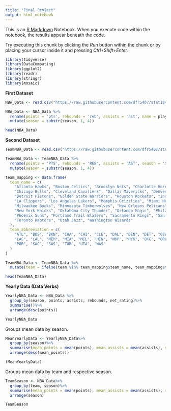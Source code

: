 ---
title: "Final Project"
output: html_notebook
---

This is an [R Markdown](http://rmarkdown.rstudio.com) Notebook. When you execute code within the notebook, the results appear beneath the code. 

Try executing this chunk by clicking the *Run* button within the chunk or by placing your cursor inside it and pressing *Ctrl+Shift+Enter*. 

```{r}
library(tidyverse)
library(DataComputing)
library(ggplot2)
library(readr)
library(stringr)
library(mosaic)
```


**First Dataset**
```{r}
NBA_Data <- read.csv("https://raw.githubusercontent.com/dfr5407/stat184/main/datasets/all_seasons.csv")

NBA_Data <- NBA_Data %>%
  rename(points = 'pts', rebounds = 'reb', assists = 'ast', name = player_name, team = team_abbreviation, height = player_height, weight = player_weight)%>%
  mutate(season = substr(season, 1, 4))

head(NBA_Data)

```


**Second Dataset**
```{r}
TeamNBA_Data <- read.csv("https://raw.githubusercontent.com/dfr5407/stat184/main/datasets/NBA_Team_Stats.csv")

TeamNBA_Data <- TeamNBA_Data %>%
  rename(points = 'PTS', rebounds = 'REB', assists = 'AST', season = 'SEASON', team = 'TEAM')%>%
  mutate(season = substr(season, 1, 4))

team_mapping <- data.frame(
  team_name = c(
    "Atlanta Hawks", "Boston Celtics", "Brooklyn Nets", "Charlotte Hornets", 
    "Chicago Bulls", "Cleveland Cavaliers", "Dallas Mavericks", "Denver Nuggets",
    "Detroit Pistons", "Golden State Warriors", "Houston Rockets", "Indiana Pacers",
    "LA Clippers", "Los Angeles Lakers", "Memphis Grizzlies", "Miami Heat",
    "Milwaukee Bucks", "Minnesota Timberwolves", "New Orleans Pelicans", 
    "New York Knicks", "Oklahoma City Thunder", "Orlando Magic", "Philadelphia 76ers",
    "Phoenix Suns", "Portland Trail Blazers", "Sacramento Kings", "San Antonio Spurs",
    "Toronto Raptors", "Utah Jazz", "Washington Wizards"
  ),
  team_abbreviation = c(
    "ATL", "BOS", "BKN", "CHA", "CHI", "CLE", "DAL", "DEN", "DET", "GSW", "HOU", "IND",
    "LAC", "LAL", "MEM", "MIA", "MIL", "MIN", "NOP", "NYK", "OKC", "ORL", "PHI", "PHX",
    "POR", "SAC", "SAS", "TOR", "UTA", "WAS"
  )
)

TeamNBA_Data <- TeamNBA_Data %>%
  mutate(team = ifelse(team %in% team_mapping$team_name, team_mapping$team_abbreviation[match(team, team_mapping$team_name)], team))

head(TeamNBA_Data)

```


**Yearly Data (Data Verbs)**
```{r}
YearlyNBA_Data <- NBA_Data %>%
  group_by(season, points, assists, rebounds, net_rating)%>%
  summarise()%>%
  arrange(desc(points))

YearlyNBA_Data
```

Groups mean data by season.
```{r}
MeanYearlyData <- YearlyNBA_Data%>%
  group_by(season)%>%
  summarise(mean_points = mean(points), mean_assists = mean(assists), mean_rebounds = mean(rebounds))%>%
  arrange(desc(mean_points))

(MeanYearlyData)
```

Groups mean data by team and respective season.
```{r}
TeamSeason <- NBA_Data%>%
  group_by(team, season)%>%
  summarise(mean_points = mean(points), mean_assists = mean(assists), mean_rebounds = mean(rebounds))%>%
  arrange(season)

TeamSeason

```

